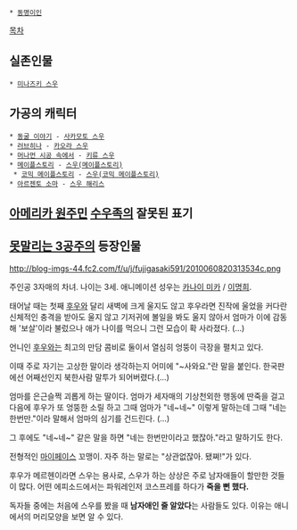  * [[동명이인]]

[[목차]]

== 실존인물 ==
 * [[미나즈키 스우]] 

== 가공의 캐릭터 ==
 * [[동굴 이야기]] - [[사카모토 수|사카모토 스우]]
 * [[러브히나]] - [[카오라 스우]]
 * [[머나먼 시공 속에서]] - [[키류 스우]]
 * [[메이플스토리]] - [[스우(메이플스토리)]] 
  * [[코믹 메이플스토리]] - [[스우(코믹 메이플스토리)]]
 * [[아르젠토 소마]] - [[스우 해리스]] 

== [[아메리카 원주민]] [[수우]]족의 잘못된 표기 ==
== [[못말리는 3공주]]의 등장인물 ==
http://blog-imgs-44.fc2.com/f/u/j/fujigasaki591/2010060820313534c.png

주인공 3자매의 차녀. 나이는 3세. 애니메이션 성우는 [[카나이 미카]] / [[이명희(성우)|이명희]].

태어날 때는 첫째 [[후우]]와 달리 새벽에 크게 울지도 않고 후우라면 진작에 울었을 커다란 신체적인 충격을 받아도 울지 않고 기저귀에 볼일을 봐도 울지 않아서 엄마가 이에 감동해 '보살'이라 불렀으나 애가 나이를 먹으니 그런 모습이 확 사라졌다. (…)

언니인 [[후우]]와는 최고의 만담 콤비로 둘이서 열심히 엉뚱이 극장을 펼치고 있다.

이때 주로 자기는 고상한 말이라 생각하는지 어미에 "~사와요."란 말을 붙인다. 한국판에선 어째선인지 북한사람 말투가 되어버렸다.(…)

엄마를 은근슬쩍 괴롭게 하는 딸이다. 엄마가 세자매의 기상천외한 행동에 딴죽을 걸고 다음에 후우가 또 엉뚱한 소릴 하고 그때 엄마가 "네~네~" 이렇게 말하는데 그때 "네는 한번만."이라 말해서 엄마의 심기를 건드린다. (…)

그 후에도 "네~네~" 같은 말을 하면 "네는 한번만이라고 했잖아."라고 말하기도 한다.

전형적인 [[마이페이스]] 꼬맹이. 자주 하는 말로는 "상관없잖아. 됐쪄!"가 있다. 

후우가 메르헨이라면 스우는 용사로, 스우가 하는 상상은 주로 남자애들이 할만한 것들이 많다. 어떤 에피소드에서는 파워레인저 코스프레를 하다가 '''죽을 뻔 했다.'''

독자들 중에는 처음에 스우를 봤을 때 '''남자애인 줄 알았다'''는 사람들도 있다. 이유는 애니에서의 머리모양을 보면 알 수 있다.


